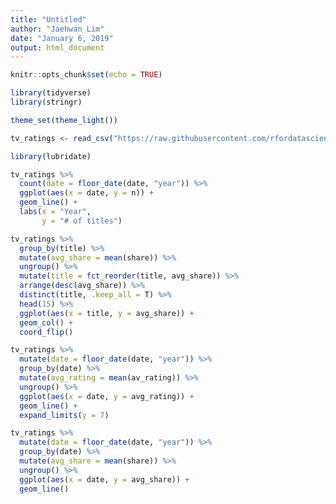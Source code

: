```yaml
---
title: "Untitled"
author: "Jaehwan Lim"
date: "January 6, 2019"
output: html_document
---
```


```r
knitr::opts_chunk$set(echo = TRUE)

library(tidyverse)
library(stringr)

theme_set(theme_light())

tv_ratings <- read_csv("https://raw.githubusercontent.com/rfordatascience/tidytuesday/9749b0ef5c5f6690df98fb5bdbbec57e01c35bd5/data/2019/2019-01-08/IMDb_Economist_tv_ratings.csv")

```

```r
library(lubridate)

tv_ratings %>% 
  count(date = floor_date(date, "year")) %>% 
  ggplot(aes(x = date, y = n)) +
  geom_line() + 
  labs(x = "Year", 
       y = "# of titles")

tv_ratings %>% 
  group_by(title) %>% 
  mutate(avg_share = mean(share)) %>% 
  ungroup() %>% 
  mutate(title = fct_reorder(title, avg_share)) %>% 
  arrange(desc(avg_share)) %>% 
  distinct(title, .keep_all = T) %>% 
  head(15) %>% 
  ggplot(aes(x = title, y = avg_share)) + 
  geom_col() + 
  coord_flip()

tv_ratings %>% 
  mutate(date = floor_date(date, "year")) %>% 
  group_by(date) %>% 
  mutate(avg_rating = mean(av_rating)) %>% 
  ungroup() %>%
  ggplot(aes(x = date, y = avg_rating)) +
  geom_line() +
  expand_limits(y = 7) 

tv_ratings %>% 
  mutate(date = floor_date(date, "year")) %>% 
  group_by(date) %>% 
  mutate(avg_share = mean(share)) %>% 
  ungroup() %>%
  ggplot(aes(x = date, y = avg_share)) +
  geom_line() 

```

